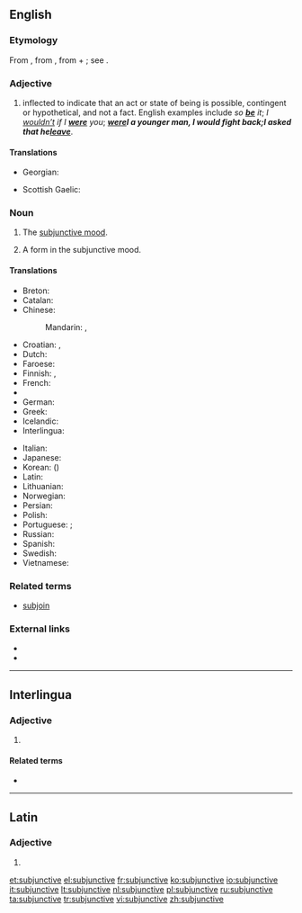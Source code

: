 ==English==

===Etymology===
From {{etyl|la}} {{term|subjunctivus||serving to join, connecting, in grammar applies to the subjunctive mode}}, from {{term|subjungere||to add, join, subjoin}}, from {{term|sub||under}} + {{term|jungere||to join, yoke}}; see {{term|join}}.

===Adjective===
{{en-adj|-}}

# {{context|grammar|of a verb}} inflected to indicate that an act or state of being is possible, contingent or hypothetical, and not a fact.  English examples include ''so '''[[be]]''' it''; ''I [[wouldn’t]] if I '''[[were]]''' you''; '''''[[were]]''' I a younger man, I would fight back''; ''I asked that he '''[[leave]]'''''.

====Translations====
{{trans-top|possible, contingent, or hypothetical; not a fact}}
* Georgian: {{t-|ka|კავშირებითი|tr=kavširebit'i|sc=Geor}}
{{trans-mid}}
* Scottish Gaelic: {{t-|gd|fo-leantach}}
{{trans-bottom}}

===Noun===
{{en-noun|s|-}}

# {{context|grammar|uncountable}} The [[subjunctive mood]].
# {{context|countable}} A form in the subjunctive mood.

====Translations====
{{trans-top|subjunctive mood}}
* Breton: {{t+|br|doare-sujañ|m}}
* Catalan: {{t-|ca|subjuntiu}}
* Chinese:
*: Mandarin: {{t|cmn|虛擬語氣|sc=Hani}},  {{t|cmn|虚拟语气|tr=xūnǐ yǔqì|sc=Hani}}
* Croatian: {{t-|hr|konjunktiv|m}}, {{t-|hr|vezni način|m}}
* Dutch: {{t+|nl|aanvoegende wijs|m}}
* Faroese: {{t-|fo|hugsháttur|m|xs=Faroese}}
* Finnish: {{t+|fi|konjunktiivi}}, {{t+|fi|subjunktiivi}}
* French: {{t+|fr|subjonctif|m}}
* {{trreq|Georgian}}
* German: {{t+|de|Konjunktiv|m}}
* Greek: {{t+|el|υποτακτική|f|tr=ipotakticí}}
* Icelandic: {{t+|is|viðtengingarháttur|m}}
* Interlingua: {{t-|ia|subjunctivo|m}}
{{trans-mid}}
* Italian: {{t+|it|congiuntivo|m}}
* Japanese: {{t+|ja|接続法|tr=せつぞくほう, setsuzokuhō}}
* Korean: {{t+|ko|가정법|tr=gajeongbeop|sc=Hang}} ({{t+|ko|假定法|sc=Hani}})
* Latin: {{t-|la|subiunctivus|m}}
* Lithuanian: {{t+|lt|tariamoji nuosaka|xs=Lithuanian}}
* Norwegian: {{t-|no|konjunktiv|m}}
* Persian: {{t+|fa|التزامی|tr=eltezâmi|sc=fa-Arab}}
* Polish: {{t+|pl|tryb łączący|m}}
* Portuguese: {{t+|pt|subjuntivo|m}} {{qualifier|Brazil}}; {{t+|pt|conjuntivo|m}} {{qualifier|Portugal}}
* Russian: {{t+|ru|сослагательное наклонение|n|tr=soslagátel’noje naklonénije}}
* Spanish: {{t-|es|subjuntivo|m}}
* Swedish: {{t+|sv|konjunktiv|c}}
* Vietnamese: {{t+|vi|lối cầu khẩn|xs=Vietnamese}}
{{trans-bottom}}

===Related terms===
* [[subjoin]]

===External links===
* {{R:Webster 1913}}
* {{R:Century 1911}}

----

==Interlingua==

===Adjective===
{{head|ia|adjective}}

# {{l|en|subjunctive}}

====Related terms====
* {{l|ia|subjunctivo}}

----

==Latin==

===Adjective===
{{la-adj-form|subjunctīve}}

# {{inflection of|subjunctivus|subjunctīvus|voc|m|s|lang=la}}

[[et:subjunctive]]
[[el:subjunctive]]
[[fr:subjunctive]]
[[ko:subjunctive]]
[[io:subjunctive]]
[[it:subjunctive]]
[[lt:subjunctive]]
[[nl:subjunctive]]
[[pl:subjunctive]]
[[ru:subjunctive]]
[[ta:subjunctive]]
[[tr:subjunctive]]
[[vi:subjunctive]]
[[zh:subjunctive]]